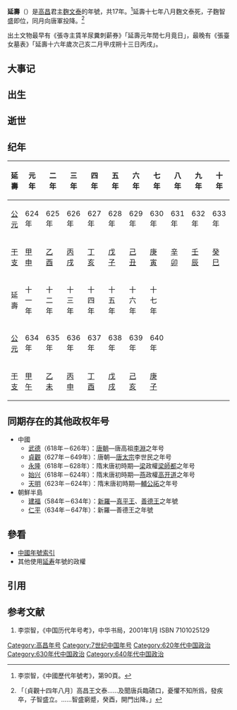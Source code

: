 {{Eranamebox|年号=延壽
|起讫时间= 624年－640年八月
|政权= 高昌
|帝王= 麴文泰
|历时= 17年
|timeline= <timeline>
ImageSize  = width:200 height:50
PlotArea   = width:180 height:30 left:10 bottom:20
TimeAxis   = orientation:horizontal
DateFormat = yyyy
Period    = from:439 till:640
AlignBars  = early
ScaleMajor = increment:37 start:439
Colors =
  id:canvas value:rgb(1,1,0.85)
BackgroundColors = canvas:canvas
PlotData =
  width:15 color:black
  bar:era from:start till:end
  bar:era from:502 till:640 color:green
  bar:era from:624 till:640 color:red
  bar:era from:624 till:640 color:blue
</timeline>
|说明= {{fontcolor|blue|延壽}}在{{fontcolor|green|麴氏高昌}}和{{fontcolor|red|麴文泰}}时期的位置。 
}}
'''延壽'''（{{kj|624年||640年|八月}}）是[[高昌|高昌]]君主[[麴文泰|麴文泰]]的年號，共17年。<ref>李崇智，《中國歷代年號考》，第90頁。</ref>延壽十七年八月麴文泰死，子麴智盛即位，同月向唐軍投降。<ref>{{cite wikisource|title=資治通鑑唐紀十一|last=司馬光|wslink=zh:資治通鑒 (胡三省音注)/卷195}}「〔貞觀十四年八月〕高昌王文泰……及聞唐兵臨磧口，憂懼不知所爲，發疾卒，子智盛立。……智盛窮蹙，癸酉，開門出降。」</ref>

出土文物最早有《張寺主賃羊尿糞刺薪券》「延壽元年閏七月竟日」，最晚有《張臺女墓表》「延壽十六年歲次己亥二月甲戌朔十三日丙戌」。

==大事记==

==出生==

==逝世==

==纪年==

{| class="wikitable"  style="text-align:center"
!延壽!!元年!!二年!!三年!!四年!!五年!!六年!!七年!!八年!!九年!!十年
|-
![[公元|公元]]
|624年||625年||626年||627年||628年||629年||630年||631年||632年||633年
|-
![[干支|干支]]
|[[甲申|甲申]]||[[乙酉|乙酉]]||[[丙戌|丙戌]]||[[丁亥|丁亥]]||[[戊子|戊子]]||[[己丑|己丑]]||[[庚寅|庚寅]]||[[辛卯|辛卯]]||[[壬辰|壬辰]]||[[癸巳|癸巳]]
|-
!延壽!!十一年!!十二年!!十三年!!十四年!!十五年!!十六年!!十七年
|-
![[公元|公元]]
|634年||635年||636年||637年||638年||639年||640年
|-
![[干支|干支]]
|[[甲午|甲午]]||[[乙未|乙未]]||[[丙申|丙申]]||[[丁酉|丁酉]]||[[戊戌|戊戌]]||[[己亥|己亥]]||[[庚子|庚子]]
|}

==同期存在的其他政权年号==
*中國
**[[武德|武德]]（618年－626年）：[[唐朝|唐朝]]—唐高祖[[李淵|李淵]]之年号
**[[貞觀|貞觀]]（627年－649年）：唐朝—[[唐太宗|唐太宗]]李世民之年号
**[[永隆_(梁師都)|永隆]]（618年－628年）：隋末唐初時期—[[梁|梁]]政權[[梁師都|梁師都]]之年号
**[[始兴_(高开道)|始兴]]（618年－624年）：隋末唐初時期—[[燕|燕]]政權[[高开道|高开道]]之年号
**[[天明_(輔公祏)|天明]]（623年－624年）：隋末唐初時期—[[輔公祏|輔公祏]]之年号
*朝鮮半島
**[[建福_(新羅)|建福]]（584年－634年）：[[新羅|新羅]]—[[真平王|真平王]]、[[善德王|善德王]]之年號
**[[仁平_(新羅)|仁平]]（634年－647年）：新羅—善德王之年號

== 參看 ==
*[[中国年号列表#高昌|中國年號索引]]
*其他使用[[延寿|延寿]]年號的政權

==引用==
{{Reflist}}

==参考文献==
# 李崇智，《中国历代年号考》，中华书局，2001年1月 ISBN 7101025129

{{年号|[[重光|重光]]|[[中国年号列表|高昌年号]]<br>624年－640年|無}}
{{高昌年号}}

[[Category:高昌年号|Category:高昌年号]]
[[Category:7世纪中国年号|Category:7世纪中国年号]]
[[Category:620年代中国政治|Category:620年代中国政治]]
[[Category:630年代中国政治|Category:630年代中国政治]]
[[Category:640年代中国政治|Category:640年代中国政治]]